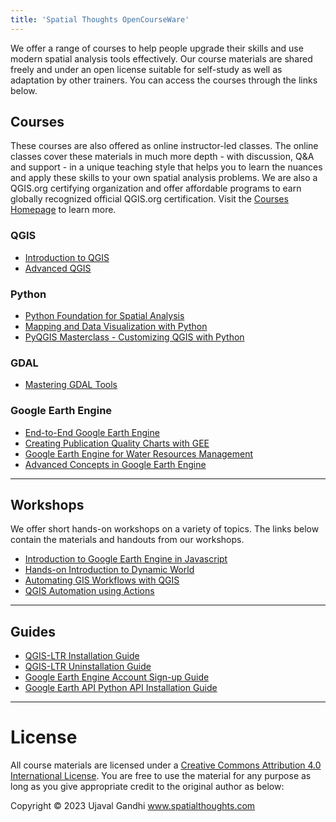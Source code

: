 ```yaml
---
title: 'Spatial Thoughts OpenCourseWare'
---
```


We offer a range of courses to help people upgrade their skills and use modern spatial analysis tools effectively. Our course materials are shared freely and under an open license suitable for self-study as well as adaptation by other trainers. You can access the courses through the links below.

## Courses 

These courses are also offered as online instructor-led classes. The online classes cover these materials in much more depth - with discussion, Q&A and support - in a unique teaching style that helps you to learn the nuances and apply these skills to your own spatial analysis problems. We are also a QGIS.org certifying organization and offer affordable programs to earn globally recognized official QGIS.org certification. Visit the [Courses Homepage](https://spatialthoughts.com/courses/) to learn more.

### QGIS

* [Introduction to QGIS](introduction-to-qgis.html)
* [Advanced QGIS](advanced-qgis.html)

### Python

* [Python Foundation for Spatial Analysis](python-foundation.html)
* [Mapping and Data Visualization with Python](python-dataviz.html)
* [PyQGIS Masterclass - Customizing QGIS with Python](pyqgis-in-a-day.html)

### GDAL

* [Mastering GDAL Tools](gdal-tools.html)

### Google Earth Engine
* [End-to-End Google Earth Engine](end-to-end-gee.html)
* [Creating Publication Quality Charts with GEE](gee-charts.html)
* [Google Earth Engine for Water Resources Management](gee-water-resources-management.html)
* [Advanced Concepts in Google Earth Engine ](gee-advanced.html)

---

## Workshops

We offer short hands-on workshops on a variety of topics. The links below contain the materials and handouts from our workshops.

* [Introduction to Google Earth Engine in Javascript](gee-introduction.html)
* [Hands-on Introduction to Dynamic World](gee-dynamic-world.html)
* [Automating GIS Workflows with QGIS](automating-gis-workflows.html)
* [QGIS Automation using Actions](qgis-actions.html)

---

## Guides

* [QGIS-LTR Installation Guide](install-qgis-ltr.html)
* [QGIS-LTR Uninstallation Guide](uninstall-qgis-ltr.html)
* [Google Earth Engine Account Sign-up Guide](gee-sign-up.html)
* [Google Earth API Python API Installation Guide](install-gee-python-api.html)


---
# License

All course materials are licensed under a [Creative Commons Attribution 4.0 International License](https://creativecommons.org/licenses/by/4.0/). You are free to use the material for any purpose as long as you give appropriate credit to the original author as below:

Copyright &copy; 2023 Ujaval Gandhi [www.spatialthoughts.com](https://spatialthoughts.com)